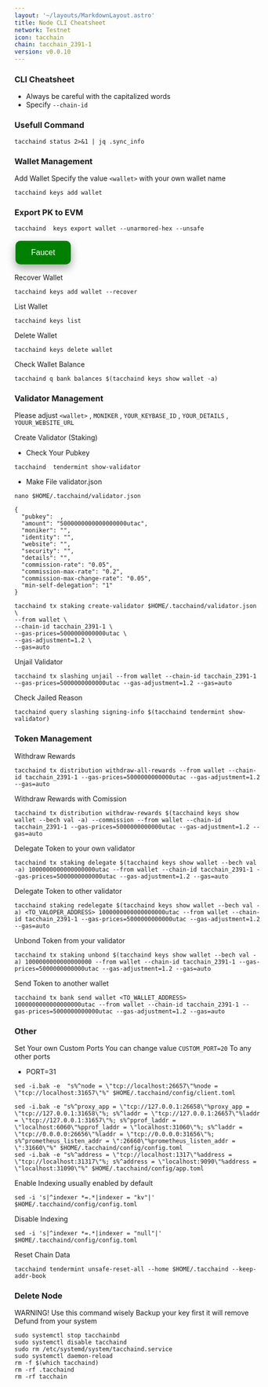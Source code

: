 ```yaml
---
layout: '~/layouts/MarkdownLayout.astro'
title: Node CLI Cheatsheet
network: Testnet
icon: tacchain
chain: tacchain_2391-1
version: v0.0.10
---
```


### CLI Cheatsheet

- Always be careful with the capitalized words
- Specify `--chain-id`

### Usefull Command
```
tacchaind status 2>&1 | jq .sync_info
```

### Wallet Management

Add Wallet
Specify the value `<wallet>` with your own wallet name

```
tacchaind keys add wallet
```
### Export PK to EVM
```
tacchaind  keys export wallet --unarmored-hex --unsafe
```
<a href="https://spb.faucet.tac.build/" target="_blank">
  <button style="background-color: green; border: none; color: white; padding: 15px 32px; text-align: center; text-decoration: none; display: inline-block; font-size: 16px; margin: 4px 2px; cursor: pointer; border-radius: 10px; box-shadow: 0 8px 16px 0 rgba(0,0,0,0.2), 0 6px 20px 0 rgba(0,0,0,0.19);" onmouseover="this.style.boxShadow='0 0 0 4px rgba(0,255,0,0.5)'" onmouseout="this.style.boxShadow='0 8px 16px 0 rgba(0,0,0,0.2), 0 6px 20px 0 rgba(0,0,0,0.19)'">Faucet</button>
</a>


Recover Wallet
```
tacchaind keys add wallet --recover
```

List Wallet
```
tacchaind keys list
```

Delete Wallet
```
tacchaind keys delete wallet
```

Check Wallet Balance
```
tacchaind q bank balances $(tacchaind keys show wallet -a)
```

### Validator Management

Please adjust `<wallet>` , `MONIKER` , `YOUR_KEYBASE_ID` , `YOUR_DETAILS` , `YOUUR_WEBSITE_URL`

Create Validator (Staking)
- Check Your Pubkey
```
tacchaind  tendermint show-validator
```
- Make File validator.json
```
nano $HOME/.tacchaind/validator.json
```
```
{
  "pubkey":  ,
  "amount": "5000000000000000000utac",
  "moniker": "",
  "identity": "",
  "website": "",
  "security": "",
  "details": "",
  "commission-rate": "0.05",
  "commission-max-rate": "0.2",
  "commission-max-change-rate": "0.05",
  "min-self-delegation": "1"
}
```
```
tacchaind tx staking create-validator $HOME/.tacchaind/validator.json \
--from wallet \
--chain-id tacchain_2391-1 \
--gas-prices=5000000000000utac \
--gas-adjustment=1.2 \
--gas=auto
```

Unjail Validator
```
tacchaind tx slashing unjail --from wallet --chain-id tacchain_2391-1 --gas-prices=5000000000000utac --gas-adjustment=1.2 --gas=auto
```

Check Jailed Reason
```
tacchaind query slashing signing-info $(tacchaind tendermint show-validator)
```

### Token Management

Withdraw Rewards
```
tacchaind tx distribution withdraw-all-rewards --from wallet --chain-id tacchain_2391-1 --gas-prices=5000000000000utac --gas-adjustment=1.2 --gas=auto
```

Withdraw Rewards with Comission
```
tacchaind tx distribution withdraw-rewards $(tacchaind keys show wallet --bech val -a) --commission --from wallet --chain-id tacchain_2391-1 --gas-prices=5000000000000utac --gas-adjustment=1.2 --gas=auto
```

Delegate Token to your own validator
```
tacchaind tx staking delegate $(tacchaind keys show wallet --bech val -a) 1000000000000000000utac --from wallet --chain-id tacchain_2391-1 --gas-prices=5000000000000utac --gas-adjustment=1.2 --gas=auto
```

Delegate Token to other validator
```
tacchaind staking redelegate $(tacchaind keys show wallet --bech val -a) <TO_VALOPER_ADDRESS> 1000000000000000000utac --from wallet --chain-id tacchain_2391-1 --gas-prices=5000000000000utac --gas-adjustment=1.2 --gas=auto
```

Unbond Token from your validator
```
tacchaind tx staking unbond $(tacchaind keys show wallet --bech val -a) 1000000000000000000 --from wallet --chain-id tacchain_2391-1 --gas-prices=5000000000000utac --gas-adjustment=1.2 --gas=auto
```

Send Token to another wallet
```
tacchaind tx bank send wallet <TO_WALLET_ADDRESS> 1000000000000000000utac --from wallet --chain-id tacchain_2391-1 --gas-prices=5000000000000utac --gas-adjustment=1.2 --gas=auto
```

### Other

Set Your own Custom Ports
You can change value `CUSTOM_PORT=20` To any other ports

- PORT=31

```
sed -i.bak -e  "s%^node = \"tcp://localhost:26657\"%node = \"tcp://localhost:31657\"%" $HOME/.tacchaind/config/client.toml
```
```
sed -i.bak -e "s%^proxy_app = \"tcp://127.0.0.1:26658\"%proxy_app = \"tcp://127.0.0.1:31658\"%; s%^laddr = \"tcp://127.0.0.1:26657\"%laddr = \"tcp://127.0.0.1:31657\"%; s%^pprof_laddr = \"localhost:6060\"%pprof_laddr = \"localhost:31060\"%; s%^laddr = \"tcp://0.0.0.0:26656\"%laddr = \"tcp://0.0.0.0:31656\"%; s%^prometheus_listen_addr = \":26660\"%prometheus_listen_addr = \":31660\"%" $HOME/.tacchaind/config/config.toml
sed -i.bak -e "s%^address = \"tcp://localhost:1317\"%address = \"tcp://localhost:31317\"%; s%^address = \"localhost:9090\"%address = \"localhost:31090\"%" $HOME/.tacchaind/config/app.toml
```

Enable Indexing usually enabled by default
```
sed -i 's|^indexer *=.*|indexer = "kv"|' $HOME/.tacchaind/config/config.toml
```

Disable Indexing
```
sed -i 's|^indexer *=.*|indexer = "null"|' $HOME/.tacchaind/config/config.toml
```

Reset Chain Data
```
tacchaind tendermint unsafe-reset-all --home $HOME/.tacchaind --keep-addr-book
```

### Delete Node

WARNING! Use this command wisely 
Backup your key first it will remove Defund from your system

```
sudo systemctl stop tacchainbd
sudo systemctl disable tacchaind
sudo rm /etc/systemd/system/tacchaind.service
sudo systemctl daemon-reload
rm -f $(which tacchaind)
rm -rf .tacchaind
rm -rf tacchain
```
